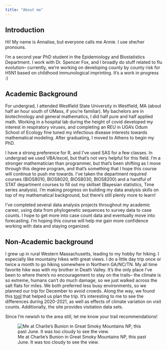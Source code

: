 ```yaml
---
title: "About me"
---
```


## Introduction 

Hi! My name is Annalise, but everyone calls me Annie. I use she/her pronouns.

I'm a second year PhD student in the Epidemiology and Biostatistics Department. I work with Dr. Spencer Fox, and I broadly do stuff related to flu evolution-- currently, we're working on developing county by county risk for H5N1 based on childhood immunological imprinting. It's a work in progress :) 

## Academic Background

For undergrad, I attended Westfield State University in Westfield, MA (about half an hour south of UMass, if you're familiar). My bachelors are in biotechnology and general mathematics, I did half pure and half applied math. Working in a hospital lab during the height of covid developed my interest in respiratory viruses, and completing an REU in UGA's Odum School of Ecology fine tuned my infectious disease interests towards mathematical modeling. After graduating, I moved to Athens to begin my PhD.

I have a strong preference for R, and I've used SAS for a few classes. In undergrad we used VBA/excel, but that's not very helpful for this field. I'm a stronger mathematician than programmer, but that's been shifting as I move through this degree program, and that's something that I hope this course will continue to push me towards. I've taken the department required courses (BIOS8010, BIOS8020, BIOS8030, BIOS8200) and a handful of STAT department courses to fill out my skillset (Bayesian statistics, Time series analysis). I'm making progress on building my data analysis skills on top of my mathematical background, but there's still plenty more to learn!

I've completed several data analysis projects throughout my academic career, using data from phylogenetic sequences to survey data to case counts. I hope to get more into case count data and eventually move into forecasting. I'm hoping this course will help me gain more confidence working with data and staying organized.

## Non-Academic background

I grew up in rural Western Massachusetts, leading to my hobby for hiking. I especially like mountainy hikes with great views. I do a little day trip once or twice a month to go hiking somewhere in Northern GA/NC/TN. My all time favorite hike was with my brother in Death Valley. It's the only place I've been to where there's no encouragement to stay on the trails-- the climate is so extreme, humans can't do much damage, so we just walked across the salt flats for miles. We both preferred less busy environments, so we planned our trip for December to avoid crowds. Along the way, we found this [tool](https://www.nps.gov/subjects/socialscience/visitor-use-statistics-dashboard.htm) that helped us plan the trip. It's interesting to me to see the differences during 2020-2021, as well as effects of climate variation on visit counts. Additionally, the site provides visitation data sets.

Since I'm newish to the area still, let me know your trail recommendations!

![Me at Charlie's Bunion in Great Smoky Mountains NP, this past June. It was too cloudy to see the view.](me.jpg)







